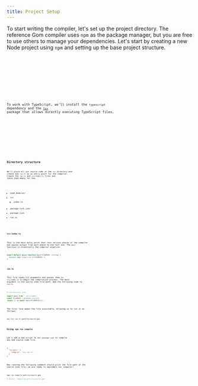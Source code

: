 ```yaml
---
title: Project Setup
---
```



To start writing the compiler, let's set up the project directory. The reference Gom compiler uses `npm` as the package manager, but you are free to use others to manage your dependencies. Let's start by creating a new Node project using `npm` and setting up the base project structure.

<Tabs syncKey="package-manager">
  <TabItem label="npm">
    <Code code={"npm init -y"} lang="bash" />
  </TabItem>
  <TabItem label="yarn">
    <Code code={"yarn init -y"} lang="bash" />
  </TabItem>
  <TabItem label="pnpm">
    <Code code={"pnpm init -y"} lang="bash" />
  </TabItem>
</Tabs>

To work with TypeScript, we'll install the `typescript` dependency and the [`tsx`](https://tsx.is/) package that allows directly executing TypeScript files.

<Tabs syncKey="package-manager">
  <TabItem label="npm">
    <Code code={"npm install typescript tsx"} lang="bash" />
  </TabItem>
  <TabItem label="yarn">
    <Code code={"yarn add typescript tsx"} lang="bash" />
  </TabItem>
  <TabItem label="pnpm">
    <Code code={"pnpm add typescript tsx"} lang="bash" />
  </TabItem>
</Tabs>

## Directory structure

We'll place all our source code in the `src` directory and create one `run.ts` as an entry point for the compiler. Create the `run.ts` and `src/index.ts` files and leave them empty for now.

<FileTree>

- node_modules/
- src
  - index.ts
- package-lock.json
- package.json
- run.ts

</FileTree>

### `src/index.ts`

This is the main entry point that runs various phases of the compiler and passes output from each phase to the next one. The `main` function is essentially the _compiler pipeline_.

```ts title=src/index.ts
export default async function main(filePath: string) {
  console.log(`Compiling ${filePath}`);
}
```

### `run.ts`

This file reads CLI arguments and passes them to `src/index.ts` to begin the compilation process. The main argument is the source code file path. Add the following code to `run.ts`.

```ts title=run.ts {1}
#!/usr/bin/env node

import main from "./src/index";
const filePath = process.argv[2];
(async () => await main(filePath))();
```

The first line makes the file executable, allowing us to run it as follows:

```bash
npx tsx run.ts path/to/source.gom
```

### Using `npm run compile`

Let's add a new script to our `package.json` to compile any Gom source code file.

```json title=package.json ins={3}
{
  "scripts": {
    "compile": "tsx run.ts"
  }
}
```

Now running the following command should print the file path of the source code file, we are ready to implement our compiler!

```bash
npm run compile path/to/source.gom

# Output: Compiling path/to/source.gom
```
